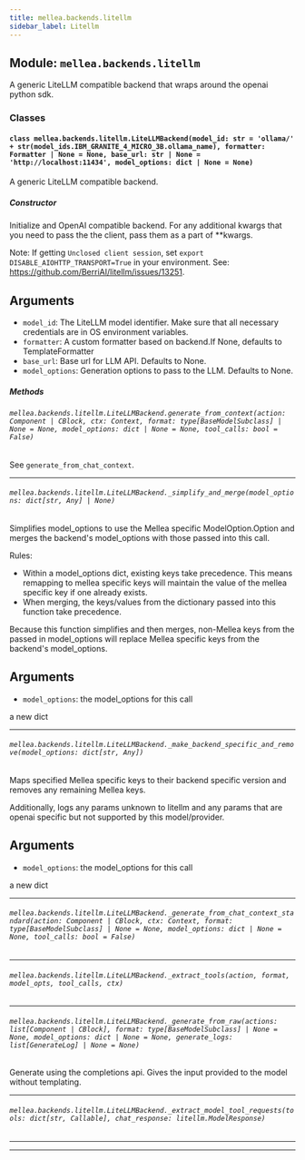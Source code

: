 ```yaml
---
title: mellea.backends.litellm
sidebar_label: Litellm
---
```


## Module: `mellea.backends.litellm`

A generic LiteLLM compatible backend that wraps around the openai python sdk.

### Classes

#### `class mellea.backends.litellm.LiteLLMBackend(model_id: str = 'ollama/' + str(model_ids.IBM_GRANITE_4_MICRO_3B.ollama_name), formatter: Formatter | None = None, base_url: str | None = 'http://localhost:11434', model_options: dict | None = None)`

A generic LiteLLM compatible backend.

##### Constructor

Initialize and OpenAI compatible backend. For any additional kwargs that you need to pass the the client, pass them as a part of **kwargs.

Note: If getting `Unclosed client session`, set `export DISABLE_AIOHTTP_TRANSPORT=True` in your environment. See: https://github.com/BerriAI/litellm/issues/13251.


## Arguments

* `model_id`: The LiteLLM model identifier. Make sure that all necessary credentials are in OS environment variables.
* `formatter`: A custom formatter based on backend.If None, defaults to TemplateFormatter
* `base_url`: Base url for LLM API. Defaults to None.
* `model_options`: Generation options to pass to the LLM. Defaults to None.

##### Methods

###### `mellea.backends.litellm.LiteLLMBackend.generate_from_context(action: Component | CBlock, ctx: Context, format: type[BaseModelSubclass] | None = None, model_options: dict | None = None, tool_calls: bool = False)`

See `generate_from_chat_context`.

-----

###### `mellea.backends.litellm.LiteLLMBackend._simplify_and_merge(model_options: dict[str, Any] | None)`

Simplifies model_options to use the Mellea specific ModelOption.Option and merges the backend's model_options with those passed into this call.

Rules:
- Within a model_options dict, existing keys take precedence. This means remapping to mellea specific keys will maintain the value of the mellea specific key if one already exists.
- When merging, the keys/values from the dictionary passed into this function take precedence.

Because this function simplifies and then merges, non-Mellea keys from the passed in model_options will replace
Mellea specific keys from the backend's model_options.


## Arguments

* `model_options`: the model_options for this call

a new dict

-----

###### `mellea.backends.litellm.LiteLLMBackend._make_backend_specific_and_remove(model_options: dict[str, Any])`

Maps specified Mellea specific keys to their backend specific version and removes any remaining Mellea keys.

Additionally, logs any params unknown to litellm and any params that are openai specific but not supported by this model/provider.


## Arguments

* `model_options`: the model_options for this call

a new dict

-----

###### `mellea.backends.litellm.LiteLLMBackend._generate_from_chat_context_standard(action: Component | CBlock, ctx: Context, format: type[BaseModelSubclass] | None = None, model_options: dict | None = None, tool_calls: bool = False)`

-----

###### `mellea.backends.litellm.LiteLLMBackend._extract_tools(action, format, model_opts, tool_calls, ctx)`

-----

###### `mellea.backends.litellm.LiteLLMBackend._generate_from_raw(actions: list[Component | CBlock], format: type[BaseModelSubclass] | None = None, model_options: dict | None = None, generate_logs: list[GenerateLog] | None = None)`

Generate using the completions api. Gives the input provided to the model without templating.

-----

###### `mellea.backends.litellm.LiteLLMBackend._extract_model_tool_requests(tools: dict[str, Callable], chat_response: litellm.ModelResponse)`

-----

---
